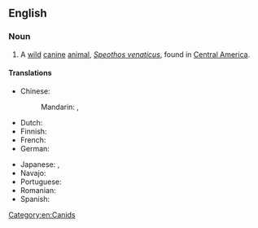 {{also|bush-dog}}
==English==
{{wikipedia}}

===Noun===
{{en-noun}}

# A [[wild]] [[canine]] [[animal]], ''[[Speothos venaticus]]'', found in [[Central America]].

====Translations====
{{trans-top|a wild canine animal}}
* Chinese:
*: Mandarin: {{t|cmn|藪犬|sc=Hani}}, {{t|cmn|薮犬|tr=sǒuquǎn|sc=Hani}}
* Dutch: {{t|nl|boshond|m}}
* Finnish: {{t+|fi|pensaskoira}}
* French: {{t|fr|chien des buissons|m}}
* German: {{t|de|Waldhund|m}}
{{trans-mid}}
* Japanese: {{t+|ja|ヤブイヌ|tr=yabuinu|sc=Jpan}}, {{t+|ja|藪犬|tr=[[やぶいぬ]], [[yabuinu]]|sc=Jpan}}
* Navajo: {{t|nv|Shádiʼááhdę́ę́ʼ hodíłchʼil mąʼii}}
* Portuguese: {{t|pt|cachorro do mato|m}}
* Romanian: {{t|ro|câinele de tufiș|m}}
* Spanish: {{t|es|perro de monte|m}}
{{trans-bottom}}

[[Category:en:Canids]]